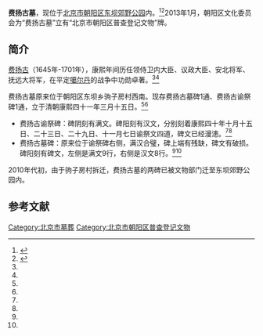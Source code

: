 '''费扬古墓'''，现位于[[北京市|北京市]][[朝阳区_(北京市)|朝阳区]][[东坝郊野公园|东坝郊野公园]]内。<ref name=cywh>{{Cite web |url=http://www.risingsun.org.cn/culherit/culold/8a24f0a03d34746f013d43d9de820052.html |title=费扬古墓碑，朝阳文化，2013-01-01 |access-date=2014-10-20 |archive-date=2015-09-24 |archive-url=https://web.archive.org/web/20150924091350/http://www.risingsun.org.cn/culherit/culold/8a24f0a03d34746f013d43d9de820052.html |dead-url=yes }}</ref><ref name=cyszwh>{{Cite web |url=http://whfw.bjchy.gov.cn/whly/402883ef3e9195be013e9672f621043a.html |title=费扬古墓碑，朝阳数字文化网，2013-05-12 |access-date=2014-10-20 |archive-url=https://web.archive.org/web/20141020151610/http://whfw.bjchy.gov.cn/whly/402883ef3e9195be013e9672f621043a.html |archive-date=2014-10-20 |dead-url=yes }}</ref>2013年1月，朝阳区文化委员会为“费扬古墓”立有“北京市朝阳区普查登记文物”牌。

==简介==
[[费扬古_(栋鄂氏)|费扬古]]（1645年-1701年），康熙年间历任领侍卫内大臣、议政大臣、安北将军、抚远大将军，在平定[[噶尔丹|噶尔丹]]的战争中功勋卓著。<ref name=cywh/><ref name=cyszwh/>

费扬古墓原来位于朝阳区东坝乡驹子房村西南。现存费扬古墓碑1通、费扬古谕祭碑1通，立于清朝康熙四十一年三月十五日。<ref name=cywh/><ref name=cyszwh/>
*费扬古谕祭碑：碑阴刻有满文。碑阳刻有汉文，分别刻着康熙四十年十月十五日、二十三日、二十九日、十一月七日谕祭文四道，碑文已经漫漶。<ref name=cywh/><ref name=cyszwh/>
*费扬古墓碑：原来位于谕祭碑右侧，满汉合璧，碑上端有残缺，碑文有破损。碑阳刻有碑文，左侧是满文9行，右侧是汉文8行。<ref name=cywh/><ref name=cyszwh/>

2010年代初，由于驹子房村拆迁，费扬古墓的两碑已被文物部门迁至东坝郊野公园内。

==参考文献==
{{reflist}}

[[Category:北京市墓葬|Category:北京市墓葬]]
[[Category:北京市朝阳区普查登记文物|Category:北京市朝阳区普查登记文物]]